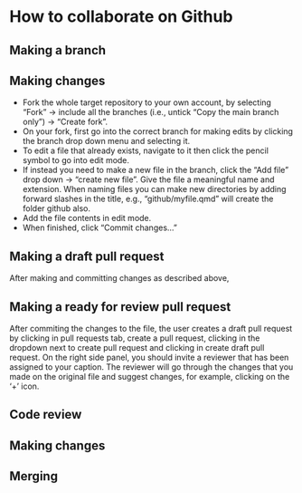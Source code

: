 # How to collaborate on Github

## Making a branch

## Making changes

- Fork the whole target repository to your own account, by selecting "Fork" -> include all the branches (i.e., untick "Copy the main branch only") -> "Create fork".
- On your fork, first go into the correct branch for making edits by clicking the branch drop down menu and selecting it.
- To edit a file that already exists, navigate to it then click the pencil symbol to go into edit mode. 
- If instead you need to make a new file in the branch, click the "Add file" drop down -> "create new file". Give the file a meaningful name and extension. When naming files you can make new directories by adding forward slashes in the title, e.g., "github/myfile.qmd" will create the folder github also.
- Add the file contents in edit mode.
- When finished, click "Commit changes..."

## Making a draft pull request

After making and committing changes as described above, 

## Making a ready for review pull request

After commiting the changes to the file, the user creates a draft pull request by clicking in pull requests tab, create a pull request, clicking in the dropdown next to create pull request and clicking in create draft pull request. On the right side panel, you should invite a reviewer that has been assigned to your caption. The reviewer will go through the changes that you made on the original file and suggest changes, for example, clicking on the '+' icon. 

## Code review

## Making changes

## Merging
